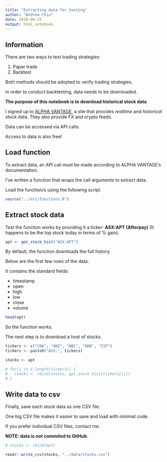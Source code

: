 ```yaml
---
title: "Extracting data for testing"
author: "Andrew Chiu"
date: 2019-09-25
output: html_notebook
---
```


## Information

There are two ways to test trading strategies:

1. Paper trade
2. Backtest

Both methods should be adopted to verify trading strategies.

In order to conduct backtesting, data needs to be downloaded.

**The purpose of this notebook is to download historical stock data**

I signed up to [ALPHA VANTAGE](https://www.alphavantage.co/), 
a site that provides *realtime* and *historical* stock data.
They also provide FX and crypto feeds. 

Data can be accessed via API calls.

Access to data is also free!

## Load function

To extract data, an API call must be made according to ALPHA VANTAGE's 
documentation.

I've written a function that wraps the call arguments to extract data. 

Load the function/s using the following script.

```r
source("../src/functions.R")
```

## Extract stock data

Test the function works by providing it a ticker: **ASX:APT (Afterpay)** 
(It happens to be the top stock today in terms of % gain).

```r
apt <- get_stock_hist("ASX:APT")
```

By default, the function downloads the full history.

Below are the first few rows of the data.

It contains the standard fields:

* timestamp
* open
* high
* low
* close
* volume

```r
head(apt)
```

So the function works.

The next step is to download a host of stocks.

```r
tickers <- c("CBA", "ANZ", "WBC", "NAB", "Z1P")
tickers <- paste0("ASX:", tickers)

stocks <- apt

# for(i in 1:length(tickers)) {
#   stocks <- rbind(stocks, get_stock_hist(tickers[i]))
# }

```


## Write data to csv

Finally, save each stock data as one CSV file.

One big CSV file makes it easier to save and load with minimal code.

If you prefer individual CSV files, contact me.

**NOTE: data is not commited to GitHub.**

```r
# stocks <- rbind(apt)

readr::write_csv(stocks, "../data/stocks.csv")
```

